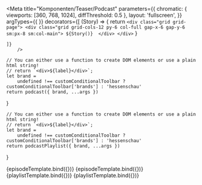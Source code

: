 

<Meta   title="Komponenten/Teaser/Podcast"
        parameters={{
            chromatic: {
                viewports: [360, 768, 1024],
                diffThreshold: 0.5
            },
            layout: 'fullscreen',
        }}
        argTypes={{
        }} 
        decorators={[
        (Story) => {
            return `<div class="grid grid-page">
                        <div class="grid grid-cols-12 py-6 col-full gap-x-6 gap-y-6 sm:px-8 sm:col-main">
                            ${Story()} 
                        </div>
                    </div>`
        }
    
    ]} 
        />

    // You can either use a function to create DOM elements or use a plain html string!
    // return `<div>${label}</div>`;
    let brand =
        undefined !== customConditionalToolbar ? customConditionalToolbar['brands'] : 'hessenschau'
    return podcast({ brand, ...args })
}

    // You can either use a function to create DOM elements or use a plain html string!
    // return `<div>${label}</div>`;
    let brand =
        undefined !== customConditionalToolbar ? customConditionalToolbar['brands'] : 'hessenschau'
    return podcastPlaylist({ brand, ...args })
}


<Preview withToolbar>    
    <Story  name="100% Episode Player" args={episodeJson.logicItem.includeModel}>
        {episodeTemplate.bind({})} 
    </Story>
    <Story  name="50% Episode Player" args={episodeJson50.logicItem.includeModel}>
        {episodeTemplate.bind({})} 
    </Story>  
    <Story  name="100% Channel Player" args={playlistJson100.logicItem.includeModel}>
        {playlistTemplate.bind({})} 
    </Story>
        <Story  name="50% Channel Player" args={playlistJson50.logicItem.includeModel}>
        {playlistTemplate.bind({})} 
    </Story>
</Preview>